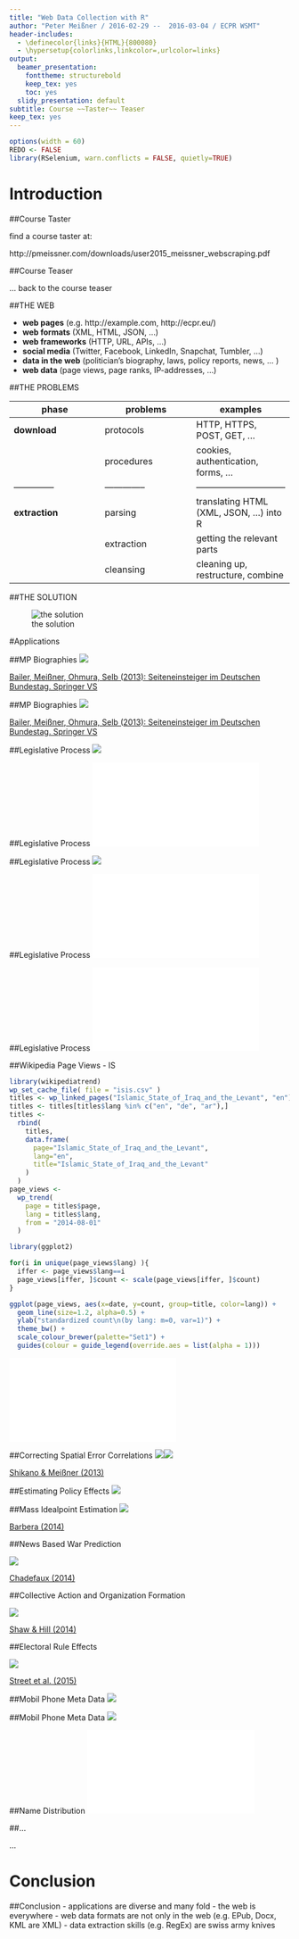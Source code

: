 ```yaml
---
title: "Web Data Collection with R"
author: "Peter Meißner / 2016-02-29 --  2016-03-04 / ECPR WSMT"
header-includes:
  - \definecolor{links}{HTML}{800080}
  - \hypersetup{colorlinks,linkcolor=,urlcolor=links}
output:
  beamer_presentation:
    fonttheme: structurebold
    keep_tex: yes
    toc: yes
  slidy_presentation: default
subtitle: Course ~~Taster~~ Teaser
keep_tex: yes
---
```


```r
options(width = 60)
REDO <- FALSE
library(RSelenium, warn.conflicts = FALSE, quietly=TRUE)
```


# Introduction

##Course Taster

find a course taster at: 

http://pmeissner.com/downloads/user2015_meissner_webscraping.pdf


##Course Teaser

... back to the course teaser


##THE WEB 

- **web pages** (e.g. http://example.com, http://ecpr.eu/)
- **web formats** (XML, HTML, JSON, ...)
- **web frameworks** (HTTP, URL, APIs, ...)
- **social media** (Twitter, Facebook, LinkedIn, Snapchat, Tumbler, ...)
- **data in the web** (politician's biography, laws, policy reports, news, ... )
- **web data** (page views, page ranks, IP-addresses, ...)


##THE PROBLEMS

**phase**     | **problems** | **examples**
--------------|--------------|-----------
**download**  | protocols    | HTTP, HTTPS, POST, GET, ... 
&nbsp;        | procedures   | cookies, authentication, forms, ...
--------------|--------------|------------------------------
**extraction**| parsing      | translating HTML (XML, JSON, ...) into R
&nbsp;        | extraction   | getting the relevant parts
&nbsp;        | cleansing    | cleaning up, restructure, combine


##THE SOLUTION

![the solution](fig/solution.png)


#Applications


##MP Biographies
![](fig/politicalcareers.png)

[Bailer, Meißner, Ohmura, Selb (2013): Seiteneinsteiger im Deutschen Bundestag. Springer VS](http://www.springer.com/us/book/9783658010256)

##MP Biographies
![](fig/politicalcareers2.png)

[Bailer, Meißner, Ohmura, Selb (2013): Seiteneinsteiger im Deutschen Bundestag. Springer VS](http://www.springer.com/us/book/9783658010256)

##Legislative Process
![](fig/legislation0.png)

##Legislative Process
![](fig/legislation0.pdf)

##Legislative Process
![](fig/legislation.png)

##Legislative Process
![](fig/legislation2.pdf)

##Legislative Process
![](fig/legislation3.pdf)


##Wikipedia Page Views - IS
```r
library(wikipediatrend)
wp_set_cache_file( file = "isis.csv" )
titles <- wp_linked_pages("Islamic_State_of_Iraq_and_the_Levant", "en")
titles <- titles[titles$lang %in% c("en", "de", "ar"),]
titles <- 
  rbind(
    titles, 
    data.frame(
      page="Islamic_State_of_Iraq_and_the_Levant", 
      lang="en", 
      title="Islamic_State_of_Iraq_and_the_Levant"
    )
  )
page_views <- 
  wp_trend(
    page = titles$page, 
    lang = titles$lang,
    from = "2014-08-01"
  )

library(ggplot2)

for(i in unique(page_views$lang) ){
  iffer <- page_views$lang==i
  page_views[iffer, ]$count <- scale(page_views[iffer, ]$count)
}

ggplot(page_views, aes(x=date, y=count, group=title, color=lang)) + 
  geom_line(size=1.2, alpha=0.5) + 
  ylab("standardized count\n(by lang: m=0, var=1)") +
  theme_bw() + 
  scale_colour_brewer(palette="Set1") + 
  guides(colour = guide_legend(override.aes = list(alpha = 1)))

```

![](fig/isis-1.pdf)

##Correcting Spatial Error Correlations
![](fig/spatialerrors.png)![](fig/spatialerrors2.png)

[Shikano & Meißner (2013)](http://pmeissner.com/downloads/Shikano_Meissner_2013.pdf)


##Estimating Policy Effects
![](fig/policyeffects.png)


##Mass Idealpoint Estimation
![](fig/barbera.png)

[Barbera (2014)](http://pan.oxfordjournals.org/content/early/2014/09/11/pan.mpu011.full.pdf+html)



##News Based War Prediction

![](fig/chadefaux.png)

[Chadefaux (2014)](http://jpr.sagepub.com/content/51/1/5.full)




##Collective Action and Organization Formation

![](fig/shawhill.png)

[Shaw & Hill (2014)](https://mako.cc/academic/)



##Electoral Rule Effects

![](fig/street.png)

[Street et al. (2015)](http://pan.oxfordjournals.org/content/early/2015/03/11/pan.mpv002.full)


##Mobil Phone Meta Data
![](fig/mobil_meta.png)

##Mobil Phone Meta Data
![](fig/mobil_meta2.png)



##Name Distribution
![](fig/name_distribution.pdf)


##...

...


# Conclusion

##Conclusion
- applications are diverse and many fold
- the web is everywhere
- web data formats are not only in the web (e.g. EPub, Docx, KML are XML)
- data extraction skills (e.g. RegEx) are swiss army knives


